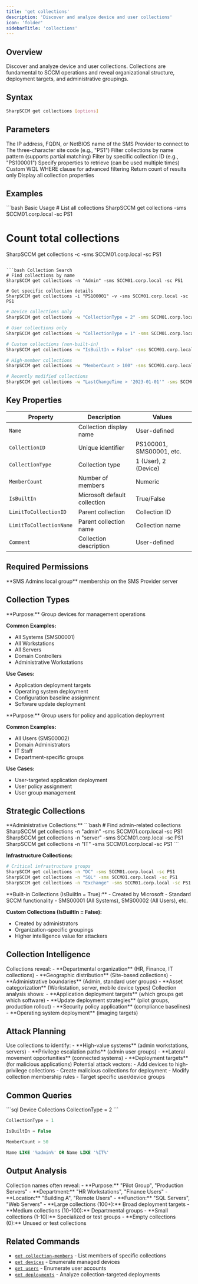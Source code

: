 ```yaml
---
title: 'get collections'
description: 'Discover and analyze device and user collections'
icon: 'folder'
sidebarTitle: 'collections'
---
```


## Overview

Discover and analyze device and user collections. Collections are fundamental to SCCM operations and reveal organizational structure, deployment targets, and administrative groupings.

## Syntax

```bash
SharpSCCM get collections [options]
```

## Parameters

<ParamField path="sms-provider" type="string">
  The IP address, FQDN, or NetBIOS name of the SMS Provider to connect to
</ParamField>

<ParamField path="site-code" type="string">
  The three-character site code (e.g., "PS1")
</ParamField>

<ParamField path="name" type="string">
  Filter collections by name pattern (supports partial matching)
</ParamField>

<ParamField path="collection-id" type="string">
  Filter by specific collection ID (e.g., "PS100001")
</ParamField>

<ParamField path="properties" type="string">
  Specify properties to retrieve (can be used multiple times)
</ParamField>

<ParamField path="where-condition" type="string">
  Custom WQL WHERE clause for advanced filtering
</ParamField>

<ParamField path="count" type="boolean">
  Return count of results only
</ParamField>

<ParamField path="verbose" type="boolean">
  Display all collection properties
</ParamField>

## Examples

<CodeGroup>
```bash Basic Usage
# List all collections
SharpSCCM get collections -sms SCCM01.corp.local -sc PS1

# Count total collections
SharpSCCM get collections -c -sms SCCM01.corp.local -sc PS1
```

```bash Collection Search
# Find collections by name
SharpSCCM get collections -n "Admin" -sms SCCM01.corp.local -sc PS1

# Get specific collection details
SharpSCCM get collections -i "PS100001" -v -sms SCCM01.corp.local -sc PS1
```

```bash Collection Analysis
# Device collections only
SharpSCCM get collections -w "CollectionType = 2" -sms SCCM01.corp.local -sc PS1

# User collections only
SharpSCCM get collections -w "CollectionType = 1" -sms SCCM01.corp.local -sc PS1

# Custom collections (non-built-in)
SharpSCCM get collections -w "IsBuiltIn = False" -sms SCCM01.corp.local -sc PS1
```

```bash Targeted Queries
# High-member collections
SharpSCCM get collections -w "MemberCount > 100" -sms SCCM01.corp.local -sc PS1

# Recently modified collections
SharpSCCM get collections -w "LastChangeTime > '2023-01-01'" -sms SCCM01.corp.local -sc PS1
```
</CodeGroup>

## Key Properties

| Property | Description | Values |
|----------|-------------|--------|
| `Name` | Collection display name | User-defined |
| `CollectionID` | Unique identifier | PS100001, SMS00001, etc. |
| `CollectionType` | Collection type | 1 (User), 2 (Device) |
| `MemberCount` | Number of members | Numeric |
| `IsBuiltIn` | Microsoft default collection | True/False |
| `LimitToCollectionID` | Parent collection | Collection ID |
| `LimitToCollectionName` | Parent collection name | Collection name |
| `Comment` | Collection description | User-defined |

## Required Permissions

<Info>
  **SMS Admins local group** membership on the SMS Provider server
</Info>

## Collection Types

<Accordion title="Device Collections (Type 2)">
  **Purpose:** Group devices for management operations

  **Common Examples:**
  - All Systems (SMS00001)
  - All Workstations
  - All Servers
  - Domain Controllers
  - Administrative Workstations

  **Use Cases:**
  - Application deployment targets
  - Operating system deployment
  - Configuration baseline assignment
  - Software update deployment
</Accordion>

<Accordion title="User Collections (Type 1)">
  **Purpose:** Group users for policy and application deployment

  **Common Examples:**
  - All Users (SMS00002)
  - Domain Administrators
  - IT Staff
  - Department-specific groups

  **Use Cases:**
  - User-targeted application deployment
  - User policy assignment
  - User group management
</Accordion>

## Strategic Collections

<Accordion title="High-Value Targets">
  **Administrative Collections:**
  ```bash
  # Find admin-related collections
  SharpSCCM get collections -n "admin" -sms SCCM01.corp.local -sc PS1
  SharpSCCM get collections -n "server" -sms SCCM01.corp.local -sc PS1
  SharpSCCM get collections -n "IT" -sms SCCM01.corp.local -sc PS1
  ```

  **Infrastructure Collections:**
  ```bash
  # Critical infrastructure groups
  SharpSCCM get collections -n "DC" -sms SCCM01.corp.local -sc PS1
  SharpSCCM get collections -n "SQL" -sms SCCM01.corp.local -sc PS1
  SharpSCCM get collections -n "Exchange" -sms SCCM01.corp.local -sc PS1
  ```
</Accordion>

<Accordion title="Built-in vs Custom">
  **Built-in Collections (IsBuiltIn = True):**
  - Created by Microsoft
  - Standard SCCM functionality
  - SMS00001 (All Systems), SMS00002 (All Users), etc.

  **Custom Collections (IsBuiltIn = False):**
  - Created by administrators
  - Organization-specific groupings
  - Higher intelligence value for attackers
</Accordion>

## Collection Intelligence

<Accordion title="Organizational Structure">
  Collections reveal:
  - **Departmental organization** (HR, Finance, IT collections)
  - **Geographic distribution** (Site-based collections)
  - **Administrative boundaries** (Admin, standard user groups)
  - **Asset categorization** (Workstation, server, mobile device types)
</Accordion>

<Accordion title="Deployment Patterns">
  Collection analysis shows:
  - **Application deployment targets** (which groups get which software)
  - **Update deployment strategies** (pilot groups, production rollout)
  - **Security policy application** (compliance baselines)
  - **Operating system deployment** (imaging targets)
</Accordion>

## Attack Planning

<Accordion title="Target Identification">
  Use collections to identify:
  - **High-value systems** (admin workstations, servers)
  - **Privilege escalation paths** (admin user groups)
  - **Lateral movement opportunities** (connected systems)
  - **Deployment targets** (for malicious applications)
</Accordion>

<Accordion title="Collection Manipulation">
  Potential attack vectors:
  - Add devices to high-privilege collections
  - Create malicious collections for deployment
  - Modify collection membership rules
  - Target specific user/device groups
</Accordion>

## Common Queries

<CodeGroup>
```sql Device Collections
CollectionType = 2
```

```sql User Collections
CollectionType = 1
```

```sql Custom Collections
IsBuiltIn = False
```

```sql Large Collections
MemberCount > 50
```

```sql Admin Collections
Name LIKE '%admin%' OR Name LIKE '%IT%'
```
</CodeGroup>

## Output Analysis

<Accordion title="Naming Conventions">
  Collection names often reveal:
  - **Purpose:** "Pilot Group", "Production Servers"
  - **Department:** "HR Workstations", "Finance Users"
  - **Location:** "Building A", "Remote Users"
  - **Function:** "SQL Servers", "Web Servers"
</Accordion>

<Accordion title="Member Count Analysis">
  - **Large collections (100+):** Broad deployment targets
  - **Medium collections (10-100):** Departmental groups
  - **Small collections (1-10):** Specialized or test groups
  - **Empty collections (0):** Unused or test collections
</Accordion>

## Related Commands

- [`get collection-members`](/commands/get/collection-members) - List members of specific collections
- [`get devices`](/commands/get/devices) - Enumerate managed devices
- [`get users`](/commands/get/users) - Enumerate user accounts
- [`get deployments`](/commands/get/deployments) - Analyze collection-targeted deployments